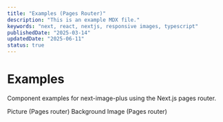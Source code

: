 ```yaml
---
title: "Examples (Pages Router)"
description: "This is an example MDX file."
keywords: "next, react, nextjs, responsive images, typescript"
publishedDate: "2025-03-14"
updatedDate: "2025-06-11"
status: true
---
```


# Examples

Component examples for next-image-plus using the Next.js pages router.

<SimpleGrid>
  <FeaturedLink href="/examples-pages/picture" size="lg">
    Picture (Pages router)
  </FeaturedLink>
  <FeaturedLink href="/examples-pages/background-image" size="lg">
    Background Image (Pages router)
  </FeaturedLink>
</SimpleGrid>
